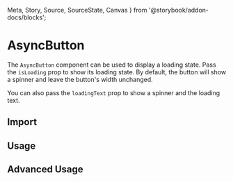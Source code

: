   Meta,
  Story,
  Source,
  SourceState,
  Canvas
} from '@storybook/addon-docs/blocks';

<Meta
  title="Design System/Molecules/Buttons/AsyncButton"
  component={AsyncButton}
/>

# AsyncButton

The `AsyncButton` component can be used to display a loading state. Pass the `isLoading` prop to show its loading state. By default, the button will show a spinner and leave the button's width unchanged.

You can also pass the `loadingText` prop to show a spinner and the loading text.

## Import

<Source
  dark
  language="typescript"
  code="import { AsyncButton } from '@f1v/zati';"
/>

## Usage

<Canvas withSource={SourceState.NONE} mdxSource={false}>
  <Story story={stories.Usage2} name="Usage" />
</Canvas>

###

<Source dark language="jsx" storyId="Usage" />

## Advanced Usage

<Canvas>
  <Story story={stories.AdvancedUsage} name="Advanced Usage" />
</Canvas>
